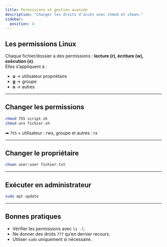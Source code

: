 ```yaml
---
title: Permissions et gestion avancée
description: "Changer les droits d’accès avec chmod et chown."
sidebar:
  position: 4
---
```


## Les permissions Linux

Chaque fichier/dossier a des permissions : **lecture (r), écriture (w), exécution (x)**.  
Elles s’appliquent à :  
- **u** → utilisateur propriétaire  
- **g** → groupe  
- **o** → autres  

---

## Changer les permissions

```bash
chmod 755 script.sh
chmod u+x fichier.sh
```

➡ `755` = utilisateur : rwx, groupe et autres : rx

---

## Changer le propriétaire

```bash
chown user:user fichier.txt
```

---

## Exécuter en administrateur

```bash
sudo apt update
```

---

## Bonnes pratiques

- Vérifier les permissions avec `ls -l`.  
- Ne donner des droits `777` qu’en dernier recours.  
- Utiliser `sudo` uniquement si nécessaire.  
